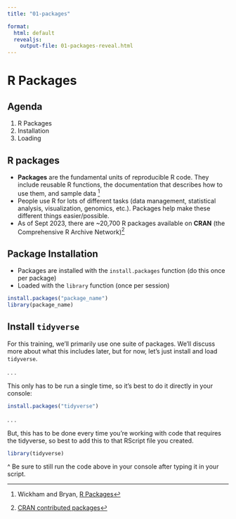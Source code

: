 ```yaml
---
title: "01-packages"

format:
  html: default
  revealjs:
    output-file: 01-packages-reveal.html
---
```


# R Packages {background-color="#e4282e"}

## Agenda

1.  R Packages
2.  Installation
3.  Loading

## R packages

-   **Packages** are the fundamental units of reproducible R code. They include reusable R functions, the documentation that describes how to use them, and sample data [^1]
-   People use R for lots of different tasks (data management, statistical analysis, visualization, genomics, etc.). Packages help make these different things easier/possible.
-   As of Sept 2023, there are \~20,700 R packages available on **CRAN** (the Comprehensive R Archive Network)[^2]

[^1]: Wickham and Bryan, [R Packages](https://r-pkgs.org/)

[^2]: [CRAN contributed packages](https://cran.r-project.org/web/packages/)

## Package Installation

-   Packages are installed with the `install.packages` function (do this once per package)
-   Loaded with the `library` function (once per session)

```r
install.packages("package_name")
library(package_name)
```

## Install `tidyverse`

For this training, we'll primarily use one suite of packages. We'll discuss more about what this includes later, but for now, let's just install and load `tidyverse`.

. . .

This only has to be run a single time, so it's best to do it directly in your console:

```r
install.packages("tidyverse")
```

. . .

But, this has to be done every time you're working with code that requires the tidyverse, so best to add this to that RScript file you created.

```r
library(tidyverse)
```

\^ Be sure to still run the code above in your console after typing it in your script.
